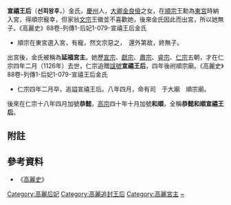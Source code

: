 '''宣禧王后'''（'''선희왕후'''，{{bd|？||1126年|}}）金氏，[[慶州|慶州]]人，[[大卿|大卿]][[金良儉|金良儉]]之女，在[[高麗順宗|順宗]]王勳為[[東宮|東宮]]時納入宮，得順宗寵幸，但家翁[[高麗文宗|文宗]]王徽並不喜歡她，後來金氏因此而出宮，所以她無子。<ref>《高麗史》88卷-列傳1-后妃1-079-宣禧王后金氏
*順宗在東宮選入宮，有寵，然文宗惡之，　還外第故，終無子。</ref>

出宮後，金氏被稱為'''延福宮主'''。她歷[[高麗宣宗|宣宗]]、[[高麗獻宗|獻宗]]、[[高麗肅宗|肅宗]]、[[高麗睿宗|睿宗]]、[[高麗仁宗|仁宗]]五朝，才在仁宗四年二月（1126年）去世，仁宗追贈[[諡號|諡號]]'''宣禧王后'''，四年後祔順宗廟。<ref>《高麗史》88卷-列傳1-后妃1-079-宣禧王后金氏
*仁宗四年二月卒，追謚宣禧王后。八年四月，命有司　于大廟　順宗廟。</ref>

後來在仁宗十八年四月加號'''恭懿'''，[[高麗高宗|高宗]]四十年十月加號'''和順'''，全稱'''恭懿和順宣禧王后'''。

== 附註 ==
{{reflist}}
==參考資料==
*《[[高麗史|高麗史]]》

{{高麗王后}}

[[Category:高麗后妃|Category:高麗后妃]]
[[Category:高麗追封王后|Category:高麗追封王后]]
[[Category:高麗宮主|Category:高麗宮主]]
[[Category:金姓|~]]